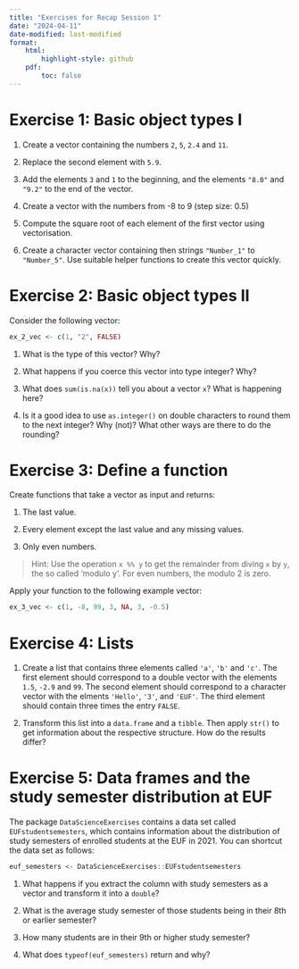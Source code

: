 ```yaml
---
title: "Exercises for Recap Session 1"
date: "2024-04-11"
date-modified: last-modified
format: 
    html: 
        highlight-style: github
    pdf: 
        toc: false
---
```


# Exercise 1: Basic object types I

1. Create a vector containing the numbers `2`, `5`, `2.4` and `11`.

2. Replace the second element with `5.9`.

3. Add the elements `3` and `1` to the beginning, and the elements 
`"8.0"` and `"9.2"` to the end of the vector.

4. Create a vector with the numbers from -8 to 9 (step size: 0.5)

5. Compute the square root of each element of the first vector 
using vectorisation.

6. Create a character vector containing then strings `"Number_1"` to 
`"Number_5"`. Use suitable helper functions to create this vector quickly.

# Exercise 2: Basic object types II

Consider the following vector:

```r
ex_2_vec <- c(1, "2", FALSE)
```

1. What is the type of this vector? Why?

2. What happens if you coerce this vector into type integer? Why?

3. What does `sum(is.na(x))` tell you about a vector `x`? What is happening here?

4. Is it a good idea to use `as.integer()` on double characters to round them to 
the next integer? Why (not)? What other ways are there to do the rounding?

# Exercise 3: Define a function

Create functions that take a vector as input and returns:

1. The last value.

2. Every element except the last value and any missing values.

3. Only even numbers.
    
> Hint: Use the operation `x %% y` to get the remainder from diving `x` by `y`, 
the so called 'modulo y'. For even numbers, the modulo 2 is zero.

Apply your function to the following example vector:

```r
ex_3_vec <- c(1, -8, 99, 3, NA, 3, -0.5)
```

# Exercise 4: Lists

1. Create a list that contains three elements called `'a'`, `'b'` and `'c'`.
The first element should correspond to a double vector with the elements
`1.5`, `-2.9` and `99`.
The second element should correspond to a character vector with the elments
`'Hello'`, `'3'`, and `'EUF'`.
The third element should contain three times the entry `FALSE`.

2. Transform this list into a `data.frame` and a `tibble`. Then apply `str()` to
get information about the respective structure. How do the results differ?


# Exercise 5: Data frames and the study semester distribution at EUF

The package `DataScienceExercises` contains a data set called `EUFstudentsemesters`,
which contains information about the distribution of study semesters of 
enrolled students at the EUF in 2021. You can shortcut the data set as follows:

```r
euf_semesters <- DataScienceExercises::EUFstudentsemesters
```

1. What happens if you extract the column with study semesters as a vector
and transform it into a `double`? 

2. What is the average study semester of those students being in their 8th or 
earlier semester?

3. How many students are in their 9th or higher study semester?

4. What does `typeof(euf_semesters)` return and why?
